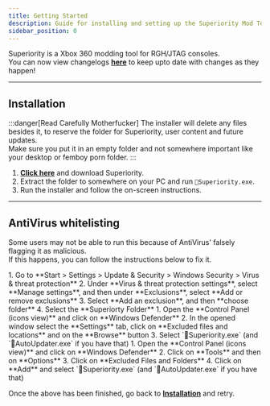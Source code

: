 ```yaml
---
title: Getting Started
description: Guide for installing and setting up the Superiority Mod Tool
sidebar_position: 0
---
```


Superiority is a Xbox 360 modding tool for RGH/JTAG consoles.\
You can now view changelogs **[here](/changelogs/tags/superiority)** to keep upto date with changes as they happen!

---

## Installation

:::danger[Read Carefully Motherfucker]
The installer will delete any files besides it, to reserve the folder for Superiority, user content and future updates.\
Make sure you put it in an empty folder and not somewhere important like your desktop or femboy porn folder.
::: 


1. **[Click here](https://superiority.software/download)** and download Superiority.
2. Extract the folder to somewhere on your PC and run `📄Superiority.exe`.
3. Run the installer and follow the on-screen instructions.

---

## AntiVirus whitelisting
Some users may not be able to run this because of AntiVirus' falsely flagging it as malicious.\
If this happens, you can follow the instructions below to fix it.


<Tabs queryString="windows">
  <TabItem value="10" label="Windows 10 & 11">
    1. Go to **Start > Settings > Update & Security > Windows Security > Virus & threat protection**
    2. Under **Virus & threat protection settings**, select **Manage settings**, and then under **Exclusions**, select **Add or remove exclusions**
    3. Select **Add an exclusion**, and then **choose folder**
    4. Select the **Superiorty Folder**
  </TabItem>
  <TabItem value="8" label="Windows 8">
    1. Open the **Control Panel (icons view)** and click on **Windows Defender**
    2. In the opened window select the **Settings** tab, click on **Excluded files and locations** and on the **Browse** button
    3. Select `📄Superiority.exe` (and `📄AutoUpdater.exe` if you have that)
  </TabItem>
  <TabItem value="7" label="Windows 7">
    1. Open the **Control Panel (icons view)** and click on **Windows Defender**
    2. Click on **Tools** and then on **Options**
    3. Click on **Excluded Files and Folders**
    4. Click on **Add** and select `📄Superiority.exe` (and `📄AutoUpdater.exe` if you have that)
  </TabItem>
</Tabs>

Once the above has been finished, go back to **[Installation](#installation)** and retry.